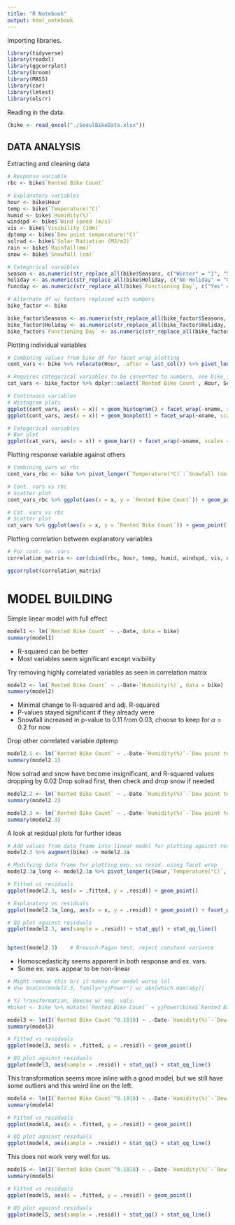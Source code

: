 ---
title: "R Notebook"
output: html_notebook
---

Importing libraries.

```{r}
library(tidyverse)
library(readxl)
library(ggcorrplot)
library(broom)
library(MASS)
library(car)
library(lmtest)
library(olsrr)
```

Reading in the data.

```{r}
(bike <- read_excel("./SeoulBikeData.xlsx"))
```
## DATA ANALYSIS

Extracting and cleaning data
```{r}
# Response variable
rbc <- bike$`Rented Bike Count`

# Explanatory variables
hour <- bike$Hour
temp <- bike$`Temperature(°C)`
humid <- bike$`Humidity(%)`
windspd <- bike$`Wind speed (m/s)`
vis <- bike$`Visibility (10m)`
dptemp <- bike$`Dew point temperature(°C)`
solrad <- bike$`Solar Radiation (MJ/m2)`
rain <- bike$`Rainfall(mm)`
snow <- bike$`Snowfall (cm)`

# Categorical varaibles
season <- as.numeric(str_replace_all(bike$Seasons, c("Winter" = "1", "Spring" = "2", "Summer" = "3", "Autumn" = "4")))
holiday <- as.numeric(str_replace_all(bike$Holiday, c("No Holiday" = "0", "Holiday" = "1")))
funcday <- as.numeric(str_replace_all(bike$`Functioning Day`, c("Yes" = "1", "No" = "0")))

# Alternate df w/ factors replaced with numbers
bike_factor <- bike

bike_factor$Seasons <- as.numeric(str_replace_all(bike_factor$Seasons, c("Winter" = "1", "Spring" = "2", "Summer" = "3", "Autumn" = "4")))
bike_factor$Holiday <- as.numeric(str_replace_all(bike_factor$Holiday, c("No Holiday" = "0", "Holiday" = "1")))
bike_factor$`Functioning Day` <- as.numeric(str_replace_all(bike_factor$`Functioning Day`, c("Yes" = "1", "No" = "0")))
```

Plotting individual variables
```{r}
# Combining values from bike df for facet wrap plotting
cont_vars <- bike %>% relocate(Hour, .after = last_col()) %>% pivot_longer(`Rented Bike Count`:`Snowfall (cm)`, names_to = "xname", values_to = "x")

# Requires categorical variables to be converted to numbers, see bike_factor below
cat_vars <- bike_factor %>% dplyr::select(`Rented Bike Count`, Hour, Seasons, Holiday, `Functioning Day`) %>% pivot_longer(-`Rented Bike Count`, names_to = "xname", values_to = "x") 

# Continuous variables
# Histogram plots
ggplot(cont_vars, aes(x = x)) + geom_histogram() + facet_wrap(~xname, scales = "free")
ggplot(cont_vars, aes(x = x)) + geom_boxplot() + facet_wrap(~xname, scales = "free")

# Categorical variables
# Bar plot
ggplot(cat_vars, aes(x = x)) + geom_bar() + facet_wrap(~xname, scales = "free")
```

Plotting response variable against others
```{r, fig.height=10}
# Combining vars w/ rbc
cont_vars_rbc <- bike %>% pivot_longer(`Temperature(°C)`:`Snowfall (cm)`, names_to = "xname", values_to = "x")

# Cont. vars vs rbc
# Scatter plot
cont_vars_rbc %>% ggplot(aes(x = x, y = `Rented Bike Count`)) + geom_point() + facet_wrap(~xname, scales = "free")

# Cat. vars vs rbc
# Scatter plot
cat_vars %>% ggplot(aes(x = x, y = `Rented Bike Count`)) + geom_point() + facet_wrap(~xname, scales = "free")
```

Plotting correlation between explanatory variables

```{r}
# For cont. ex. vars
correlation_matrix <- cor(cbind(rbc, hour, temp, humid, windspd, vis, dptemp, solrad, rain, snow))

ggcorrplot(correlation_matrix)
```

# MODEL BUILDING

Simple linear model with full effect

```{r}
model1 <- lm(`Rented Bike Count` ~ .-Date, data = bike)
summary(model1)
```

- R-squared can be better
- Most variables seem significant except visibility

Try removing highly correlated variables as seen in correlation matrix

```{r}
model2 <- lm(`Rented Bike Count` ~ .-Date-`Humidity(%)`, data = bike)
summary(model2)
```

- Minimal change to R-squared and adj. R-squared
- P-values stayed significant if they already were
- Snowfall increased in p-value to 0.11 from 0.03, choose to keep for $\alpha=0.2$ for now

Drop other correlated variable dptemp

```{r}
model2.1 <- lm(`Rented Bike Count` ~ .-Date-`Humidity(%)`-`Dew point temperature(°C)`, data = bike)
summary(model2.1)
```
Now solrad and snow have become insignificant, and R-squared values dropping by 0.02
Drop solrad first, then check and drop snow if needed

```{r}
model2.2 <- lm(`Rented Bike Count` ~ .-Date-`Humidity(%)`-`Dew point temperature(°C)`-`Solar Radiation (MJ/m2)`, data = bike)
summary(model2.2)

model2.3 <- lm(`Rented Bike Count` ~ .-Date-`Humidity(%)`-`Dew point temperature(°C)`-`Solar Radiation (MJ/m2)`-`Snowfall (cm)`, data = bike)
summary(model2.3)
```


A look at residual plots for further ideas

```{r, fig.height=10, fig}
# Add values from data frame into linear model for plotting against residuals
model2.3 %>% augment(bike) -> model2.3a

# Modifying data frame for plotting exp. vs resid. using facet wrap
model2.3a_long <- model2.3a %>% pivot_longer(c(Hour,`Temperature(°C)`, `Wind speed (m/s)`, `Visibility (10m)`, `Rainfall(mm)`), values_to = "x", names_to = "xname")

# Fitted vs residuals
ggplot(model2.3, aes(x = .fitted, y = .resid)) + geom_point()

# Explanatory vs residuals
ggplot(model2.3a_long, aes(x = x, y = .resid)) + geom_point() + facet_wrap(~xname, scales = "free")

# QQ plot against residuals
ggplot(model2.3, aes(sample = .resid)) + stat_qq() + stat_qq_line()


bptest(model2.3)    # Breusch-Pagan test, reject constant variance
```

- Homoscedasticity seems apparent in both response and ex. vars.
- Some ex. vars. appear to be non-linear


```{r}
# Might remove this b/c it makes our model worse lol
# Use boxCox(model2.3, family="yjPower") w/ a$x[which.max(a$y)]

# YJ Transformation, Boxcox w/ neg. vals.
#biket <- bike %>% mutate(`Rented Bike Count` = yjPower(bike$`Rented Bike Count`, 2))

model3 <- lm(I(`Rented Bike Count`^0.1818) ~ .-Date-`Humidity(%)`-`Dew point temperature(°C)`-`Solar Radiation (MJ/m2)`-`Snowfall (cm)`, data = bike)
summary(model3)

# Fitted vs residuals
ggplot(model3, aes(x = .fitted, y = .resid)) + geom_point()

# QQ plot against residuals
ggplot(model3, aes(sample = .resid)) + stat_qq() + stat_qq_line()
```

This transformation seems more inline with a good model, but we still have some outliers and this weird line on the left.

```{r}
model4 <- lm(I(`Rented Bike Count`^0.1818) ~ .-Date-`Humidity(%)`-`Dew point temperature(°C)`-`Solar Radiation (MJ/m2)`-`Snowfall (cm)`-`Rainfall(mm)`, data = bike)
summary(model4)

# Fitted vs residuals
ggplot(model4, aes(x = .fitted, y = .resid)) + geom_point()

# QQ plot against residuals
ggplot(model4, aes(sample = .resid)) + stat_qq() + stat_qq_line()
```

This does not work very well for us.

```{r}
model5 <- lm(I(`Rented Bike Count`^0.1818) ~ .-Date-`Humidity(%)`-`Dew point temperature(°C)`-`Solar Radiation (MJ/m2)`-`Snowfall (cm)`-`Functioning Day`, data = bike)
summary(model5)

# Fitted vs residuals
ggplot(model5, aes(x = .fitted, y = .resid)) + geom_point()

# QQ plot against residuals
ggplot(model5, aes(sample = .resid)) + stat_qq() + stat_qq_line()
```

